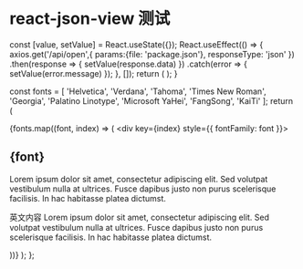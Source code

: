 # react-json-view 测试


  const [value, setValue] = React.useState({});
  React.useEffect(() => {
    axios.get('/api/open',{
      params:{file: 'package.json'}, 
      responseType: 'json'
    })
    .then(response => {
      setValue(response.data)
    })
    .catch(error => {
      setValue(error.message)
    });
  }, []);
  return (
<ReactJson src={value} />
  );
}


<View />

  const fonts = [
    'Helvetica',
    'Verdana',
    'Tahoma',
    'Times New Roman',
    'Georgia',
    'Palatino Linotype',
    'Microsoft YaHei',
    'FangSong',
    'KaiTi'
  ];
  return (
    <div className="font-test">
      {fonts.map((font, index) => (
        <div key={index} style={{ fontFamily: font }}>
          <h2>{font}</h2>
          <p>
            Lorem ipsum dolor sit amet, consectetur adipiscing elit. Sed volutpat vestibulum nulla at ultrices.
            Fusce dapibus justo non purus scelerisque facilisis. In hac habitasse platea dictumst.
          </p>
          <p>
            英文内容 Lorem ipsum dolor sit amet, consectetur adipiscing elit. Sed volutpat vestibulum nulla at ultrices.
            Fusce dapibus justo non purus scelerisque facilisis. In hac habitasse platea dictumst.
          </p>
        </div>
      ))}
    </div>
  );
};

<FontTest />
